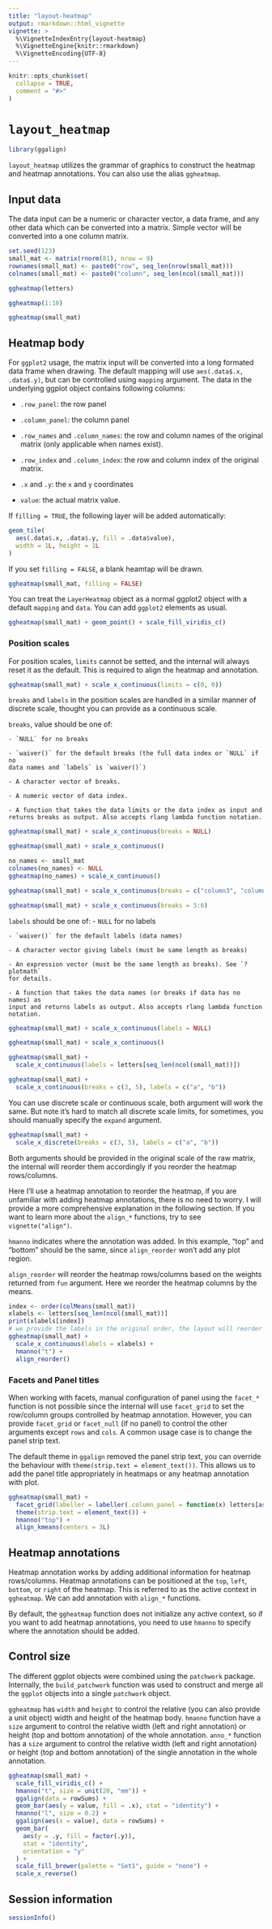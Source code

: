 ```yaml
---
title: "layout-heatmap"
output: rmarkdown::html_vignette
vignette: >
  %\VignetteIndexEntry{layout-heatmap}
  %\VignetteEngine{knitr::rmarkdown}
  %\VignetteEncoding{UTF-8}
---
```


```r
knitr::opts_chunk$set(
  collapse = TRUE,
  comment = "#>"
)
```

# `layout_heatmap`
```r
library(ggalign)
```

`layout_heatmap` utilizes the grammar of graphics to construct the heatmap and
heatmap annotations. You can also use the alias `ggheatmap`.

## Input data 
The data input can be a numeric or character vector, a data frame, and any other
data which can be converted into a matrix. Simple vector will be converted into
a one column matrix. 

```r
set.seed(123)
small_mat <- matrix(rnorm(81), nrow = 9)
rownames(small_mat) <- paste0("row", seq_len(nrow(small_mat)))
colnames(small_mat) <- paste0("column", seq_len(ncol(small_mat)))
```

```r
ggheatmap(letters)
```

```r
ggheatmap(1:10)
```

```r
ggheatmap(small_mat)
```

## Heatmap body
For `ggplot2` usage, the matrix input will be converted into a long formated
data frame when drawing. The default mapping will use `aes(.data$.x, .data$.y)`,
but can be controlled using `mapping` argument. The data in the underlying
ggplot object contains following columns:

  - `.row_panel`: the row panel

  - `.column_panel`: the column panel

  - `.row_names` and `.column_names`: the row and column names of the original
    matrix (only applicable when names exist).

  - `.row_index` and `.column_index`: the row and column index of the original
    matrix.

  - `.x` and `.y`: the `x` and `y` coordinates

  - `value`: the actual matrix value.

If `filling = TRUE`, the following layer will be added automatically:
```r
geom_tile(
  aes(.data$.x, .data$.y, fill = .data$value),
  width = 1L, height = 1L
)
```

If you set `filling = FALSE`, a blank heamtap will be drawn.
```r
ggheatmap(small_mat, filling = FALSE)
```

You can treat the `LayerHeatmap` object as a normal ggplot2 object with a
default `mapping` and `data`. You can add `ggplot2` elements as usual.
```r
ggheatmap(small_mat) + geom_point() + scale_fill_viridis_c()
```

### Position scales
For position scales, `limits` cannot be setted, and the internal will always
reset it as the default. This is required to align the heatmap and annotation.
```r
ggheatmap(small_mat) + scale_x_continuous(limits = c(0, 0))
```

`breaks` and `labels` in the position scales are handled in a similar manner of
discrete scale, thought you can provide as a continuous scale.

`breaks`, value should be one of:

    - `NULL` for no breaks

    - `waiver()` for the default breaks (the full data index or `NULL` if no
    data names and `labels` is `waiver()`)

    - A character vector of breaks.

    - A numeric vector of data index.

    - A function that takes the data limits or the data index as input and
    returns breaks as output. Also accepts rlang lambda function notation. 

```r
ggheatmap(small_mat) + scale_x_continuous(breaks = NULL)
```

```r
ggheatmap(small_mat) + scale_x_continuous()
```

```r
no_names <- small_mat
colnames(no_names) <- NULL
ggheatmap(no_names) + scale_x_continuous()
```

```r
ggheatmap(small_mat) + scale_x_continuous(breaks = c("column3", "column5"))
```

```r
ggheatmap(small_mat) + scale_x_continuous(breaks = 5:6)
```

`labels` should be one of:
    - `NULL` for no labels

    - `waiver()` for the default labels (data names)

    - A character vector giving labels (must be same length as breaks)

    - An expression vector (must be the same length as breaks). See `?plotmath`
    for details. 

    - A function that takes the data names (or breaks if data has no names) as
    input and returns labels as output. Also accepts rlang lambda function
    notation.

```r
ggheatmap(small_mat) + scale_x_continuous(labels = NULL)
```

```r
ggheatmap(small_mat) + scale_x_continuous()
```

```r
ggheatmap(small_mat) +
  scale_x_continuous(labels = letters[seq_len(ncol(small_mat))])
```

```r
ggheatmap(small_mat) +
  scale_x_continuous(breaks = c(3, 5), labels = c("a", "b"))
```

You can use discrete scale or continuous scale, both argument will work the
same. But note it's hard to match all discrete scale limits, for sometimes, you
should manually specify the `expand` argument.
```r
ggheatmap(small_mat) +
  scale_x_discrete(breaks = c(3, 5), labels = c("a", "b"))
```

Both arguments should be provided in the original scale of the raw matrix, the
internal will reorder them accordingly if you reorder the heatmap rows/columns.

Here I'll use a heatmap annotation to reorder the heatmap, if you are unfamiliar
with adding heatmap annotations, there is no need to worry. I will provide a
more comprehensive explanation in the following section. If you want to learn
more about the `align_*` functions, try to see `vignette("align")`.

`hmanno` indicates where the annotation was added. In this example, "top" and
"bottom" should be the same, since `align_reorder` won't add any plot region.

`align_reorder` will reorder the heatmap rows/columns based on the weights
returned from `fun` argument. Here we reorder the heatmap columns by the means.

```r
index <- order(colMeans(small_mat))
xlabels <- letters[seq_len(ncol(small_mat))]
print(xlabels[index])
# we provide the labels in the original order, the layout will reorder them.
ggheatmap(small_mat) +
  scale_x_continuous(labels = xlabels) +
  hmanno("t") +
  align_reorder()
```

### Facets and Panel titles
When working with facets, manual configuration of panel using the `facet_*`
function is not possible since the internal will use `facet_grid` to set the
row/column groups controlled by heatmap annotation. However, you can provide
`facet_grid` or `facet_null` (if no panel) to control the other arguments
except `rows` and `cols`. A common usage case is to change the panel strip text.

The default theme in `ggalign` removed the panel strip text, you can override
the behaviour with `theme(strip.text = element_text())`. This allows us to add
the panel title appropriately in heatmaps or any heatmap annotation with plot.
```r
ggheatmap(small_mat) +
  facet_grid(labeller = labeller(.column_panel = function(x) letters[as.integer(x)])) +
  theme(strip.text = element_text()) +
  hmanno("top") +
  align_kmeans(centers = 3L)
```

## Heatmap annotations
Heatmap annotation works by adding additional information for heatmap
rows/columns. Heatmap annotations can be positioned at the `top`, `left`,
`bottom`, or `right` of the heatmap. This is referred to as the active context
in `ggheatmap`. We can add annotation with `align_*` functions.

By default, the `ggheatmap` function does not initialize any active context, so
if you want to add heatmap annotations, you need to use `hmanno` to specify
where the annotation should be added.

## Control size
The different ggplot objects were combined using the `patchwork` package.
Internally, the `build_patchwork` function was used to construct and merge all
the `ggplot` objects into a single `patchwork` object. 

`ggheatmap` has `width` and `height` to control the relative (you can also
provide a unit object) width and height of the heatmap body. `hmanno` function
have a `size` argument to control the relative width (left and right annotation)
or height (top and bottom annotation) of the whole annotation. `anno_*` function
has a `size` argument to control the relative width (left and right annotation)
or height (top and bottom annotation) of the single annotation in the whole
annotation.

```r
ggheatmap(small_mat) +
  scale_fill_viridis_c() +
  hmanno("t", size = unit(20, "mm")) +
  ggalign(data = rowSums) +
  geom_bar(aes(y = value, fill = .x), stat = "identity") +
  hmanno("l", size = 0.2) +
  ggalign(aes(x = value), data = rowSums) +
  geom_bar(
    aes(y = .y, fill = factor(.y)),
    stat = "identity",
    orientation = "y"
  ) +
  scale_fill_brewer(palette = "Set1", guide = "none") +
  scale_x_reverse()
```

## Session information
```r
sessionInfo()
```
